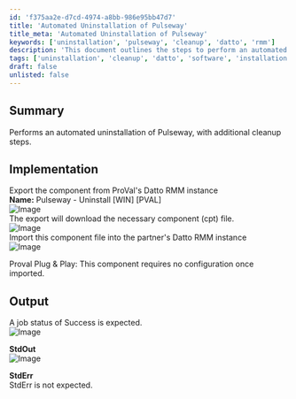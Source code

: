 ```yaml
---
id: 'f375aa2e-d7cd-4974-a8bb-986e95bb47d7'
title: 'Automated Uninstallation of Pulseway'
title_meta: 'Automated Uninstallation of Pulseway'
keywords: ['uninstallation', 'pulseway', 'cleanup', 'datto', 'rmm']
description: 'This document outlines the steps to perform an automated uninstallation of Pulseway, including necessary cleanup procedures and integration with Datto RMM. It provides detailed implementation instructions and expected output for successful execution.'
tags: ['uninstallation', 'cleanup', 'datto', 'software', 'installation']
draft: false
unlisted: false
---
```

## Summary

Performs an automated uninstallation of Pulseway, with additional cleanup steps.

## Implementation

Export the component from ProVal's Datto RMM instance  
**Name:** Pulseway - Uninstall [WIN] [PVAL]  
![Image](../../../static/img/SWM---Software-Uninstall---Component---Pulseway---Uninstall-WIN-PVAL/image_1.png)  
The export will download the necessary component (cpt) file.  
![Image](../../../static/img/SWM---Software-Uninstall---Component---Pulseway---Uninstall-WIN-PVAL/image_2.png)  
Import this component file into the partner's Datto RMM instance  
![Image](../../../static/img/SWM---Software-Uninstall---Component---Pulseway---Uninstall-WIN-PVAL/image_3.png)  

Proval Plug & Play: This component requires no configuration once imported.

## Output

A job status of Success is expected.  
![Image](../../../static/img/SWM---Software-Uninstall---Component---Pulseway---Uninstall-WIN-PVAL/image_4.png)  

**StdOut**  
![Image](../../../static/img/SWM---Software-Uninstall---Component---Pulseway---Uninstall-WIN-PVAL/image_5.png)  

**StdErr**  
StdErr is not expected.












